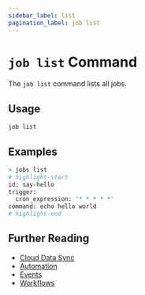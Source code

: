 ```yaml
---
sidebar_label: list
pagination_label: job list
---
```


# `job list` Command

The `job list` command lists all jobs.

## Usage

```bash
job list
```

## Examples

```bash
> jobs list
# highlight-start
​id: say-hello
​trigger:
​  cron_expression: '* * * * *'
​command: echo hello world
# highlight-end
```

## Further Reading

- [Cloud Data Sync](../../../../concepts/cloud-data-sync/index.mdx)
- [Automation](../../../../concepts/automation/index.mdx)
- [Events](../../../events/index.mdx)
- [Workflows](../../../workflows/index.mdx)
